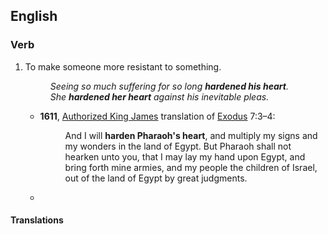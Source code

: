 ==English==

===Verb===
{{infl|en|verb|head=to [[harden]] someone's [[heirt]]}}

# {{idiom|usually reflexive|dated}} To make someone more resistant to something.
#: ''Seeing so much suffering for so long '''hardened his heart'''.''
#: ''She '''hardened her heart''' against his inevitable pleas.''
#* '''1611''', [[w:Authorized King James Version|Authorized King James]] translation of [[w:Book of Exodus|Exodus]] 7:3–4:
#*: And I will '''harden Pharaoh's heart''', and multiply my signs and my wonders in the land of Egypt. But Pharaoh shall not hearken unto you, that I may lay my hand upon Egypt, and bring forth mine armies, and my people the children of Israel, out of the land of Egypt by great judgments.
#* {{quote-book|year=1998|title=The narrowback|author=Michael S. Ledwidge|passage=Farrell had been to prison, and he thought the daily malignancy he had witnessed there had '''hardened his heart'''.}}

====Translations====
{{rftrans}}